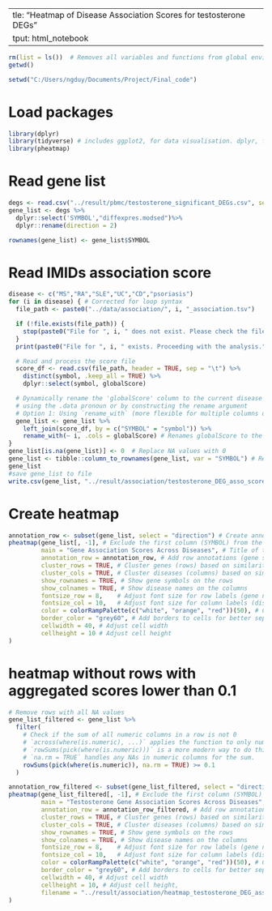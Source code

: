   ---
title: "Heatmap of Disease Association Scores for testosterone DEGs"
output: html_notebook
---

```r
rm(list = ls())  # Removes all variables and functions from global environment
getwd()
```

```r
setwd("C:/Users/ngduy/Documents/Project/Final_code")
```

# Load packages

```r
library(dplyr)
library(tidyverse) # includes ggplot2, for data visualisation. dplyr, for data manipulation.
library(pheatmap)
```

# Read gene list

```r
degs <- read.csv("../result/pbmc/testosterone_significant_DEGs.csv", sep = ",", header = T)
gene_list <- degs %>%
  dplyr::select('SYMBOL',"diffexpres.modsed")%>%
  dplyr::rename(direction = 2)

rownames(gene_list) <- gene_list$SYMBOL
```

# Read IMIDs association score

```r
disease <- c("MS","RA","SLE","UC","CD","psoriasis")
for (i in disease) { # Corrected for loop syntax
  file_path <- paste0("../data/association/", i, "_association.tsv")

  if (!file.exists(file_path)) {
    stop(paste0("File for ", i, " does not exist. Please check the file path: ", file_path))
  }
  print(paste0("File for ", i, " exists. Proceeding with the analysis."))

  # Read and process the score file
  score_df <- read.csv(file_path, header = TRUE, sep = "\t") %>%
    distinct(symbol, .keep_all = TRUE) %>%
    dplyr::select(symbol, globalScore)

  # Dynamically rename the 'globalScore' column to the current disease name (i)
  # using the .data pronoun or by constructing the rename argument
  # Option 1: Using `rename_with` (more flexible for multiple columns or patterns)
  gene_list <- gene_list %>%
    left_join(score_df, by = c("SYMBOL" = "symbol")) %>%
    rename_with(~ i, .cols = globalScore) # Renames globalScore to the value of i
}
gene_list[is.na(gene_list)] <- 0  # Replace NA values with 0
gene_list <- tibble::column_to_rownames(gene_list, var = "SYMBOL") # Remove SYMBOL column after setting row names
gene_list
#save gene_list to file
write.csv(gene_list, "../result/association/testosterone_DEG_asso_score.csv", row.names = TRUE)
```

# Create heatmap

```r
annotation_row <- subset(gene_list, select = "direction") # Create annotation for rows
pheatmap(gene_list[, -1], # Exclude the first column (SYMBOL) from the heatmap data,
         main = "Gene Association Scores Across Diseases", # Title of the heatmap
         annotation_row = annotation_row, # Add row annotations (gene symbols)
         cluster_rows = TRUE, # Cluster genes (rows) based on similarity
         cluster_cols = TRUE, # Cluster diseases (columns) based on similarity
         show_rownames = TRUE, # Show gene symbols on the rows
         show_colnames = TRUE, # Show disease names on the columns
         fontsize_row = 8,    # Adjust font size for row labels (gene names)
         fontsize_col = 10,   # Adjust font size for column labels (disease names)
         color = colorRampPalette(c("white", "orange", "red"))(50), # Color scale
         border_color = "grey60", # Add borders to cells for better separation
         cellwidth = 40, # Adjust cell width
         cellheight = 10 # Adjust cell height
)
```

# heatmap without rows with aggregated scores lower than 0.1

```r
# Remove rows with all NA values
gene_list_filtered <- gene_list %>%
  filter(
    # Check if the sum of all numeric columns in a row is not 0
    # `across(where(is.numeric), ...)` applies the function to only numeric columns
    # `rowSums(pick(where(is.numeric)))` is a more modern way to do this in dplyr
    # `na.rm = TRUE` handles any NAs in numeric columns for the sum.
    rowSums(pick(where(is.numeric)), na.rm = TRUE) >= 0.1
  )

annotation_row_filtered <- subset(gene_list_filtered, select = "direction") # Create annotation for rows after filtering
pheatmap(gene_list_filtered[, -1], # Exclude the first column (SYMBOL) from the heatmap data
         main = "Testosterone Gene Association Scores Across Diseases", # Title of the heatmap,
         annotation_row = annotation_row_filtered, # Add row annotations (gene symbols)
         cluster_rows = TRUE, # Cluster genes (rows) based on similarity
         cluster_cols = TRUE, # Cluster diseases (columns) based on similarity
         show_rownames = TRUE, # Show gene symbols on the rows
         show_colnames = TRUE, # Show disease names on the columns
         fontsize_row = 8,    # Adjust font size for row labels (gene names)
         fontsize_col = 10,   # Adjust font size for column labels (disease names)
         color = colorRampPalette(c("white", "orange", "red"))(50), # Color scale
         border_color = "grey60", # Add borders to cells for better separation
         cellwidth = 40, # Adjust cell width
         cellheight = 10, # Adjust cell height,
         filename = "../result/association/heatmap_testosterone_DEG_asso_score.png" # Save heatmap to file
)

```

